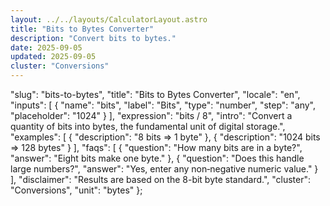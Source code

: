 ```yaml
---
layout: ../../layouts/CalculatorLayout.astro
title: "Bits to Bytes Converter"
description: "Convert bits to bytes."
date: 2025-09-05
updated: 2025-09-05
cluster: "Conversions"
---
```



  "slug": "bits-to-bytes",
  "title": "Bits to Bytes Converter",
  "locale": "en",
  "inputs": [
    {
      "name": "bits",
      "label": "Bits",
      "type": "number",
      "step": "any",
      "placeholder": "1024"
    }
  ],
  "expression": "bits / 8",
  "intro": "Convert a quantity of bits into bytes, the fundamental unit of digital storage.",
  "examples": [
    {
      "description": "8 bits ⇒ 1 byte"
    },
    {
      "description": "1024 bits ⇒ 128 bytes"
    }
  ],
  "faqs": [
    {
      "question": "How many bits are in a byte?",
      "answer": "Eight bits make one byte."
    },
    {
      "question": "Does this handle large numbers?",
      "answer": "Yes, enter any non‑negative numeric value."
    }
  ],
  "disclaimer": "Results are based on the 8-bit byte standard.",
  "cluster": "Conversions",
  "unit": "bytes"
};

<Calculator schema={schema} />

